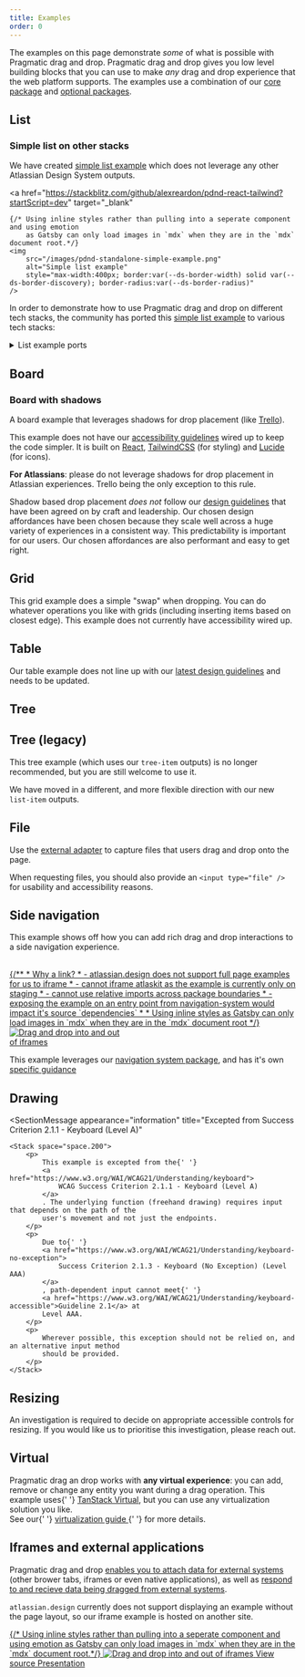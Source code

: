 ```yaml
---
title: Examples
order: 0
---
```




The examples on this page demonstrate _some_ of what is possible with Pragmatic drag and drop.
Pragmatic drag and drop gives you low level building blocks that you can use to make _any_ drag and
drop experience that the web platform supports. The examples use a combination of our
[core package](/components/pragmatic-drag-and-drop/core-package) and
[optional packages](/components/pragmatic-drag-and-drop/optional-packages).

## List

<Example Component={ListExample} appearance="showcase-only" />

### Simple list on other stacks

We have created [simple list example](https://github.com/alexreardon/pdnd-react-tailwind) which does
not leverage any other Atlassian Design System outputs.

<a
	href="https://stackblitz.com/github/alexreardon/pdnd-react-tailwind?startScript=dev"
	target="_blank"
>
	{/* Using inline styles rather than pulling into a seperate component and using emotion
		as Gatsby can only load images in `mdx` when they are in the `mdx` document root.*/}
	<img
		src="/images/pdnd-standalone-simple-example.png"
		alt="Simple list example"
		style="max-width:400px; border:var(--ds-border-width) solid var(--ds-border-discovery); border-radius:var(--ds-border-radius)"
	/>
</a>

In order to demonstrate how to use Pragmatic drag and drop on different tech stacks, the community
has ported this [simple list example](https://github.com/alexreardon/pdnd-react-tailwind) to various
tech stacks:

<details>
  <summary>List example ports</summary>

<br />

<SectionMessage appearance="warning">

These examples have been contributed by a mixture of Atlassian and non-Atlassian contributors.
Please use caution when viewing and running these examples.

</SectionMessage>

<br />
<br />

| Technologies                             | Source                                                         | Standalone example                                                                                   | Author(s)                                          |
| ---------------------------------------- | -------------------------------------------------------------- | ---------------------------------------------------------------------------------------------------- | -------------------------------------------------- |
| `React` + `TailwindCSS`                  | [Github](https://github.com/alexreardon/pdnd-react-tailwind)   | [Run on StackBlitz](https://stackblitz.com/github/alexreardon/pdnd-react-tailwind?startScript=dev)   | [@alexandereardon](https://x.com/alexandereardon)  |
| `TailwindCSS`                            | [Github](https://github.com/alexreardon/pdnd-vanilla-tailwind) | [Run on StackBlitz](https://stackblitz.com/github/alexreardon/pdnd-vanilla-tailwind?startScript=dev) | [@alexandereardon](https://x.com/alexandereardon)  |
| `SolidJS` + `TailwindCSS`                | [Github](https://github.com/dotnize/pdnd-solid-tailwind)       | [Run on StackBlitz](https://stackblitz.com/github/dotnize/pdnd-solid-tailwind?startScript=dev)       | [@dotnize](https://github.com/dotnize)             |
| `Vue 3` + `TailwindCSS`                  | [Github](https://github.com/frenicohansen/pdnd-vue)            | [Run on StackBlitz](https://stackblitz.com/github/frenicohansen/pdnd-vue?startScript=dev)            | [@frenicohansen](https://github.com/frenicohansen) |
| `Vue 3` + `Nuxt 3 (SSR)` + `TailwindCSS` | [Github](https://github.com/frenicohansen/pdnd-nuxt)           | [Run on StackBlitz](https://stackblitz.com/github/frenicohansen/pdnd-nuxt?startScript=dev)           | [@frenicohansen](https://github.com/frenicohansen) |

</details>

## Board

<Example Component={BoardExample} appearance="showcase-only" />

### Board with shadows

A board example that leverages shadows for drop placement (like [Trello](https://trello.com/)).

<SectionMessage appearance="information">

This example does not have our
[accessibility guidelines](components/pragmatic-drag-and-drop/accessibility-guidelines) wired up to
keep the code simpler. It is built on [React](https://react.dev/),
[TailwindCSS](https://tailwindcss.com/) (for styling) and [Lucide](https://lucide.dev/) (for icons).

</SectionMessage>

<SectionMessage appearance="warning">

**For Atlassians**: please do not leverage shadows for drop placement in Atlassian experiences.
Trello being the only exception to this rule.

Shadow based drop placement _does not_ follow our
[design guidelines](/components/pragmatic-drag-and-drop/design-guidelines) that have been agreed on
by craft and leadership. Our chosen design affordances have been chosen because they scale well
across a huge variety of experiences in a consistent way. This predictability is important for our
users. Our chosen affordances are also performant and easy to get right.

</SectionMessage>

<TrelloLikeBoardIframe />

## Grid

<SectionMessage appearance="information">

This grid example does a simple "swap" when dropping. You can do whatever operations you like with
grids (including inserting items based on closest edge). This example does not currently have
accessibility wired up.

</SectionMessage>

<Example Component={GridExample} appearance="showcase-only" />

## Table

<SectionMessage appearance="information" title="Needs updating">

Our table example does not line up with our
[latest design guidelines](/components/pragmatic-drag-and-drop/design-guidelines) and needs to be
updated.

</SectionMessage>

<Example Component={TableExample} appearance="showcase-only" />

## Tree

<Example Component={TreeExample} appearance="showcase-only" />

## Tree (legacy)

<SectionMessage>

This tree example (which uses our `tree-item` outputs) is no longer recommended, but you are still
welcome to use it.

We have moved in a different, and more flexible direction with our new `list-item` outputs.

</SectionMessage>

<Example Component={TreeLegacyExample} appearance="showcase-only" />

## File

Use the [external adapter](/components/pragmatic-drag-and-drop/core-package/adapters/external) to
capture files that users drag and drop onto the page.

When requesting files, you should also provide an `<input type="file" />` for usability and
accessibility reasons.

<Example Component={FileExample} appearance="showcase-only" />

## Side navigation

This example shows off how you can add rich drag and drop interactions to a side navigation
experience.

<br />

<a href="/components/navigation-system/side-navigation/drag-and-drop" target="_blank">
	{/**
	 * Why a link?
	 *	- atlassian.design does not support full page examples for us to iframe
	 *	- cannot iframe atlaskit as the example is currently only on staging
	 *	- cannot use relative imports across package boundaries
	 *	- exposing the example on an entry point from navigation-system would impact it's source `dependencies`
	 *
	 * Using inline styles as Gatsby can only load images in `mdx` when they are in the `mdx` document root
	 */}
	<img
		src="/images/pdnd-standalone-jira-sidebar.png"
		alt="Drag and drop into and out of iframes"
		style="max-width:200px; border:var(--ds-border-width) solid var(--ds-border-discovery); border-radius:var(--ds-border-radius)"
	/>
</a>

This example leverages our [navigation system package](/components/navigation-system/), and has it's
own [specific guidance](/components/navigation-system/side-navigation/drag-and-drop)

## Drawing

<SectionMessage
	appearance="information"
	title="Excepted from Success Criterion 2.1.1 - Keyboard (Level A)"
>
	<Stack space="space.200">
		<p>
			This example is excepted from the{' '}
			<a href="https://www.w3.org/WAI/WCAG21/Understanding/keyboard">
				WCAG Success Criterion 2.1.1 - Keyboard (Level A)
			</a>
			. The underlying function (freehand drawing) requires input that depends on the path of the
			user's movement and not just the endpoints.
		</p>
		<p>
			Due to{' '}
			<a href="https://www.w3.org/WAI/WCAG21/Understanding/keyboard-no-exception">
				Success Criterion 2.1.3 - Keyboard (No Exception) (Level AAA)
			</a>
			, path-dependent input cannot meet{' '}
			<a href="https://www.w3.org/WAI/WCAG21/Understanding/keyboard-accessible">Guideline 2.1</a> at
			Level AAA.
		</p>
		<p>
			Wherever possible, this exception should not be relied on, and an alternative input method
			should be provided.
		</p>
	</Stack>
</SectionMessage>

<Example Component={DrawingExample} appearance="showcase-only" />

## Resizing

<SectionMessage appearance="information" title="Accessibility guidance in progress">
	<p>
		An investigation is required to decide on appropriate accessible controls for resizing. If you
		would like us to prioritise this investigation, please reach out.
	</p>
</SectionMessage>

<Example Component={ResizingExample} appearance="showcase-only" />

## Virtual

<SectionMessage appearance="success">
	<p>
		Pragmatic drag an drop works with <strong>any virtual experience</strong>: you can add, remove
		or change any entity you want during a drag operation. This example uses{' '}
		<a href="https://tanstack.com/virtual/latest">TanStack Virtual</a>, but you can use any
		virtualization solution you like.
		<br />
		See our{' '}
		<a href="/components/pragmatic-drag-and-drop/core-package/recipes/virtualization">
			virtualization guide
		</a>{' '}
		for more details.
	</p>
</SectionMessage>

<Example Component={VirtualListExample} appearance="showcase-only" />

## Iframes and external applications

Pragmatic drag and drop
[enables you to attach data for external systems](/components/pragmatic-drag-and-drop/core-package/adapters/element/about#data-for-external-consumers-getinitialdataforexternal)
(other brower tabs, iframes or even native applications), as well as
[respond to and recieve data being dragged from external systems](/components/pragmatic-drag-and-drop/core-package/adapters/external/about).

<SectionMessage title="External example">

`atlassian.design` currently does not support displaying an example without the page layout, so our
iframe example is hosted on another site.

</SectionMessage>

<Stack space="space.100">
	<a
		href="https://atlaskit.atlassian.com/examples.html?groupId=pragmatic-drag-and-drop&packageId=documentation&exampleId=iframe-board&mode=dark"
		target="_blank"
	>
		{/* Using inline styles rather than pulling into a seperate component and using emotion
		as Gatsby can only load images in `mdx` when they are in the `mdx` document root.*/}
		<img
			src="/images/pdnd-iframe-example.png"
			alt="Drag and drop into and out of iframes"
			style="max-width:400px; border:var(--ds-border-width) solid var(--ds-border-discovery); border-radius:var(--ds-border-radius)"
		/>
	</a>
	<Inline space="space.100">
		<a
			href="https://github.com/atlassian/pragmatic-drag-and-drop/blob/main/packages/documentation/examples/iframe-board.tsx"
			target="_blank"
		>
			View source
		</a>
		<a href="https://www.youtube.com/watch?v=E4l4MBO-Bwg" target="_blank">
			Presentation
		</a>
	</Inline>
</Stack>
